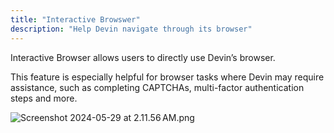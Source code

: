 ```yaml
---
title: "Interactive Browswer"
description: "Help Devin navigate through its browser"
---
```


Interactive Browser allows users to directly use Devin’s browser. 

This feature is especially helpful for browser tasks where Devin may require assistance, such as completing CAPTCHAs, multi-factor authentication steps and more. 

![Screenshot 2024-05-29 at 2.11.56 AM.png](https://prod-files-secure.s3.us-west-2.amazonaws.com/4f925d22-65a4-47c3-9aed-b65e115aaef3/0c8a8503-4b01-49b0-bc7b-4a12da588f20/Screenshot_2024-05-29_at_2.11.56_AM.png)
